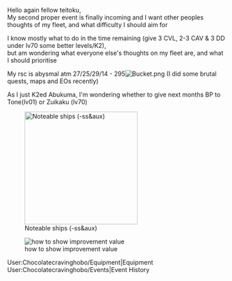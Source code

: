 Hello again fellow teitoku,<br />
My second proper event is finally incoming and I want other peoples thoughts of my fleet, and what difficulty I should aim for

I know mostly what to do in the time remaining (give 3 CVL, 2-3 CAV & 3 DD under lv70 some better levels/K2),<br /> 
but am wondering what everyone else's thoughts on my fleet are, and what I should prioritise

My rsc is abysmal atm 27/25/29/14 - 295[[File:Bucket.png]] (I did some brutal quests, maps and EOs recently)

As I just K2ed Abukuma, I'm wondering whether to give next months BP to Tone(lv01) or Zuikaku (lv70)

[[File:Cravinghobo_KC3_shiplist_Fall_2015.png|thumb|260px|Noteable ships (-ss&aux)]]

[[File:Cravinghobo_equiplist_reveal_improvements.png|frame|left|how to show improvement value]]




<tabview>
User:Chocolatecravinghobo/Equipment|Equipment
User:Chocolatecravinghobo/Events|Event History
</tabview><ac_metadata title="Medium/Hard run?"> </ac_metadata>
